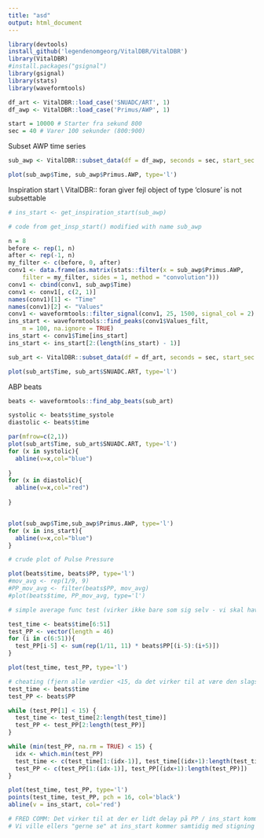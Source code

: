 ```yaml
---
title: "asd"
output: html_document
---
```



```r
library(devtools)
install_github('legendenomgeorg/VitalDBR/VitalDBR')
library(VitalDBR)
#install.packages("gsignal")
library(gsignal)
library(stats)
library(waveformtools)
```

```r
df_art <- VitalDBR::load_case('SNUADC/ART', 1)
df_awp <- VitalDBR::load_case('Primus/AWP', 1)
```


```r
start = 10000 # Starter fra sekund 800
sec = 40 # Varer 100 sekunder (800:900)
```

Subset AWP time series
```r
sub_awp <- VitalDBR::subset_data(df = df_awp, seconds = sec, start_sec = start)

plot(sub_awp$Time, sub_awp$Primus.AWP, type='l')
```

Inspiration start \\ VitalDBR:: foran giver fejl object of type 'closure' is not subsettable
```r
# ins_start <- get_inspiration_start(sub_awp)

# code from get_insp_start() modified with name sub_awp

n = 8
before <- rep(1, n)
after <- rep(-1, n)
my_filter <- c(before, 0, after)
conv1 <- data.frame(as.matrix(stats::filter(x = sub_awp$Primus.AWP, 
    filter = my_filter, sides = 1, method = "convolution")))
conv1 <- cbind(conv1, sub_awp$Time)
conv1 <- conv1[, c(2, 1)]
names(conv1)[1] <- "Time"
names(conv1)[2] <- "Values"
conv1 <- waveformtools::filter_signal(conv1, 25, 1500, signal_col = 2)
ins_start <- waveformtools::find_peaks(conv1$Values_filt, 
    m = 100, na.ignore = TRUE)
ins_start <- conv1$Time[ins_start]
ins_start <- ins_start[2:(length(ins_start) - 1)]

```


```r
sub_art <- VitalDBR::subset_data(df = df_art, seconds = sec, start_sec = start)

plot(sub_art$Time, sub_art$SNUADC.ART, type='l')
```

ABP beats
```r
beats <- waveformtools::find_abp_beats(sub_art)

systolic <- beats$time_systole
diastolic <- beats$time
```

```r
par(mfrow=c(2,1))
plot(sub_art$Time, sub_art$SNUADC.ART, type='l')
for (x in systolic){
  abline(v=x,col="blue")
  
}
for (x in diastolic){
  abline(v=x,col="red")
  
}


plot(sub_awp$Time,sub_awp$Primus.AWP, type='l')
for (x in ins_start){
  abline(v=x,col="blue")
}
```

```r
# crude plot of Pulse Pressure

plot(beats$time, beats$PP, type='l')
#mov_avg <- rep(1/9, 9)
#PP_mov_avg <- filter(beats$PP, mov_avg)
#plot(beats$time, PP_mov_avg, type='l')
```

```r
# simple average func test (virker ikke bare som sig selv - vi skal have filtreret dataen)

test_time <- beats$time[6:51]
test_PP <- vector(length = 46)
for (i in c(6:51)){
  test_PP[i-5] <- sum(rep(1/11, 11) * beats$PP[(i-5):(i+5)])
}

plot(test_time, test_PP, type='l')
```


```r
# cheating (fjern alle værdier <15, da det virker til at være den slags støj vi finder mest her)
test_time <- beats$time
test_PP <- beats$PP

while (test_PP[1] < 15) {
  test_time <- test_time[2:length(test_time)]
  test_PP <- test_PP[2:length(test_PP)]
}

while (min(test_PP, na.rm = TRUE) < 15) {
  idx <- which.min(test_PP)
  test_time <- c(test_time[1:(idx-1)], test_time[(idx+1):length(test_time)])
  test_PP <- c(test_PP[1:(idx-1)], test_PP[(idx+1):length(test_PP)])
}

plot(test_time, test_PP, type='l')
points(test_time, test_PP, pch = 16, col='black')
abline(v = ins_start, col='red')
```

```r
# FRED COMM: Det virker til at der er lidt delay på PP / ins_start kommer for tidligt.
# Vi ville ellers "gerne se" at ins_start kommer samtidig med stigning i PP, men den kommer mest før
```





